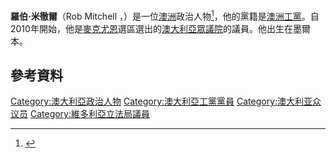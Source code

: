 '''羅伯·米徹爾'''（Rob Mitchell ，{{bd|1967年|9月9日}}）是一位[[澳洲|澳洲]]政治人物<ref>{{Cite web |url=http://www.aec.gov.au/About_AEC/Media_releases/12_19.htm |title=AEC Media Release: Recount of 643 disputed votes in McEwen completed |access-date=2016-03-06 |archive-date=2012-02-24 |archive-url=https://web.archive.org/web/20120224233431/http://www.aec.gov.au/About_AEC/Media_releases/12_19.htm |dead-url=no }}</ref>，他的黨籍是[[澳洲工黨|澳洲工黨]]。自2010年開始，他是[[麥克尤恩_(澳大利亞國會選區)|麥克尤恩]]選區選出的[[澳大利亞眾議院|澳大利亞眾議院]]的議員。他出生在墨爾本。
==參考資料==
{{Reflist}}
[[Category:澳大利亞政治人物|Category:澳大利亞政治人物]]
[[Category:澳大利亞工黨黨員|Category:澳大利亞工黨黨員]]
[[Category:澳大利亚众议员|Category:澳大利亚众议员]]
[[Category:維多利亞立法局議員|Category:維多利亞立法局議員]]